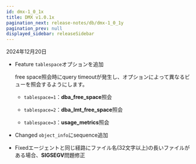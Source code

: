 ```yaml
---
id: dmx-1_0_1x
title: DMX v1.0.1x
pagination_next: release-notes/db/dmx-1_0_1y
pagination_prev: null
displayed_sidebar: releaseSidebar
---
```


2024年12月20日

- <Status priority='1'>Feature</Status> `tablespace`オプションを追加

  free space照会時にquery timeoutが発生し、オプションによって異なるビューを照会するようにします。

  - `tablespace=1`：**dba_free_space**照会

  - `tablespace=2`：**dba_lmt_free_space**照会

  - `tablespace=3`：**usage_metrics**照会

- <Status priority='1'>Changed</Status> `object_info`にsequence追加

- <Status priority='0'>Fixed</Status>エージェントと同じ経路にファイル名(32文字以上)の長いファイルがある場合、**SIGSEGV**問題修正
